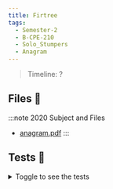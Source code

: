 ```yaml
---
title: Firtree
tags:
  - Semester-2
  - B-CPE-210
  - Solo_Stumpers
  - Anagram
---
```

> Timeline: ?


## Files 📂

:::note 2020 Subject and Files
- [anagram.pdf](https://github.com/Studio-17/Epitech-Subjects/raw/main/Semester-2/B-CPE-210/Solo_Stumpers/Anagram/anagram.pdf)
:::

## Tests 🤖
<details>
  <summary>Toggle to see the tests</summary>
  <div>
Yo
  </div>
</details>
